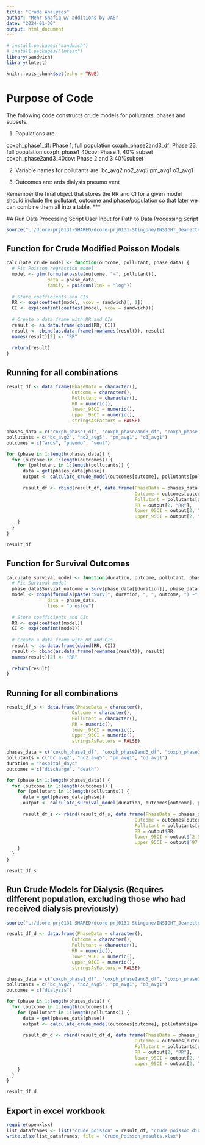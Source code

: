 ```yaml
---
title: "Crude Analyses"
author: "Mehr Shafiq w/ additions by JAS"
date: "2024-01-30"
output: html_document
---
```


```r
# install.packages("sandwich")
# install.packages("lmtest")
library(sandwich)
library(lmtest)

knitr::opts_chunk$set(echo = TRUE)
```
# Purpose of Code

The following code constructs crude models for pollutants, phases and subsets. 

1. Populations are 

coxph_phase1_df: Phase 1, full population
coxph_phase2and3_df: Phase 23, full population
coxph_phase1_40cov: Phase 1, 40% subset
coxph_phase2and3_40cov: Phase 2 and 3 40%subset

2. Variable names for pollutants are:
bc_avg2
no2_avg5
pm_avg1
o3_avg1

3. Outcomes are:
ards
dialysis
pneumo
vent

Remember the final object that stores the RR and CI for a given model should include the pollutant, outcome and phase/population so that later we can combine them all into a table.
*** 


#A Run Data Processing Script
User Input for Path to Data Processing Script
```r
source("L:/dcore-prj0131-SHARED/dcore-prj0131-Stingone/INSIGHT_Jeanette_final/Data Processing.R")
```

## Function for Crude Modified Poisson Models

```r
calculate_crude_model <- function(outcome, pollutant, phase_data) {
  # Fit Poisson regression model
  model <- glm(formula(paste(outcome, "~", pollutant)), 
               data = phase_data, 
               family = poisson(link = "log"))
  
  # Store coefficients and CIs
  RR <- exp(coeftest(model, vcov = sandwich)[, 1])
  CI <- exp(confint(coeftest(model, vcov = sandwich)))
  
  # Create a data frame with RR and CIs
  result <- as.data.frame(cbind(RR, CI))
  result <- cbind(as.data.frame(rownames(result)), result)
  names(result)[2] <- "RR"
  
  return(result)
}
```

## Running for all combinations 

```r
result_df <- data.frame(PhaseData = character(),
                        Outcome = character(),
                        Pollutant = character(),
                        RR = numeric(),
                        lower_95CI = numeric(), 
                        upper_95CI = numeric(),
                        stringsAsFactors = FALSE)

phases_data = c("coxph_phase1_df", "coxph_phase2and3_df", "coxph_phase1_40cov", "coxph_phase2and3_40cov")
pollutants = c("bc_avg2", "no2_avg5", "pm_avg1", "o3_avg1")
outcomes = c("ards", "pneumo", "vent") 

for (phase in 1:length(phases_data)) {
  for (outcome in 1:length(outcomes)) {
    for (pollutant in 1:length(pollutants)) {
      data = get(phases_data[phase])
      output <- calculate_crude_model(outcomes[outcome], pollutants[pollutant], data)
      
      result_df <- rbind(result_df, data.frame(PhaseData = phases_data[phase],
                                               Outcome = outcomes[outcome],
                                               Pollutant = pollutants[pollutant],
                                               RR = output[2, "RR"],
                                               lower_95CI = output[2, "2.5 %"],
                                               upper_95CI = output[2, "97.5 %"]))
    }
  }
}

result_df
```

## Function for Survival Outcomes

```r
calculate_survival_model <- function(duration, outcome, pollutant, phase_data) {
  # Fit Survival model
  phase_data$Survial_outcome = Surv(phase_data[[duration]], phase_data[[outcome]])
  model <- coxph(formula(paste("Surv(", duration, ", ", outcome, ") ~", pollutant)), 
               data = phase_data, 
               ties = "breslow")
  
  # Store coefficients and CIs
  RR <- exp(coeftest(model))
  CI <- exp(confint(model))
  
  # Create a data frame with RR and CIs
  result <- as.data.frame(cbind(RR, CI))
  result <- cbind(as.data.frame(rownames(result)), result)
  names(result)[2] <- "RR"
  
  return(result)
}
```

## Running for all combinations 

```r
result_df_s <- data.frame(PhaseData = character(),
                        Outcome = character(),
                        Pollutant = character(),
                        RR = numeric(),
                        lower_95CI = numeric(), 
                        upper_95CI = numeric(),
                        stringsAsFactors = FALSE)

phases_data = c("coxph_phase1_df", "coxph_phase2and3_df", "coxph_phase1_40cov", "coxph_phase2and3_40cov")
pollutants = c("bc_avg2", "no2_avg5", "pm_avg1", "o3_avg1") 
duration = "hospital_days"
outcomes = c("discharge", "death") 

for (phase in 1:length(phases_data)) {
  for (outcome in 1:length(outcomes)) {
    for (pollutant in 1:length(pollutants)) {
      data = get(phases_data[phase])
      output <- calculate_survival_model(duration, outcomes[outcome], pollutants[pollutant], data)
      
      result_df_s <- rbind(result_df_s, data.frame(PhaseData = phases_data[phase],
                                               Outcome = outcomes[outcome],
                                               Pollutant = pollutants[pollutant],
                                               RR = output$RR,
                                               lower_95CI = output$`2.5 %`,
                                               upper_95CI = output$`97.5 %`))
    }
  }
}

result_df_s
```

## Run Crude Models for Dialysis (Requires different population, excluding those who had received dialysis previously)

```r
source("L:/dcore-prj0131-SHARED/dcore-prj0131-Stingone/INSIGHT_Jeanette_final/Data Processing2.R")

result_df_d <- data.frame(PhaseData = character(),
                        Outcome = character(),
                        Pollutant = character(),
                        RR = numeric(),
                        lower_95CI = numeric(), 
                        upper_95CI = numeric(),
                        stringsAsFactors = FALSE)

phases_data = c("coxph_phase1_df", "coxph_phase2and3_df", "coxph_phase1_40cov", "coxph_phase2and3_40cov")
pollutants = c("bc_avg2", "no2_avg5", "pm_avg1", "o3_avg1")
outcomes = c("dialysis") 

for (phase in 1:length(phases_data)) {
  for (outcome in 1:length(outcomes)) {
    for (pollutant in 1:length(pollutants)) {
      data = get(phases_data[phase])
      output <- calculate_crude_model(outcomes[outcome], pollutants[pollutant], data)
      
      result_df_d <- rbind(result_df_d, data.frame(PhaseData = phases_data[phase],
                                               Outcome = outcomes[outcome],
                                               Pollutant = pollutants[pollutant],
                                               RR = output[2, "RR"],
                                               lower_95CI = output[2, "2.5 %"],
                                               upper_95CI = output[2, "97.5 %"]))
    }
  }
}

result_df_d
```



## Export in excel workbook

```r
require(openxlsx)
list_dataframes <- list("crude_poisson" = result_df, "crude_poisson_dial" = result_df_d, "crude_survival"=result_df_s)
write.xlsx(list_dataframes, file = "Crude_Poisson_results.xlsx")
```

